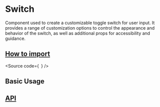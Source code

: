 

<Meta of={Stories} />

# Switch

Component used to create a customizable toggle switch for user input.
It provides a range of customization options to control the appearance and behavior of the switch,
as well as additional props for accessibility and guidance.

## [How to import](#how-to-import)

<Source
  code={`
`}
/>

## Basic Usage

<Canvas of={Stories.Base} />

## [API](#api)

<ArgTypes of={Stories} />

